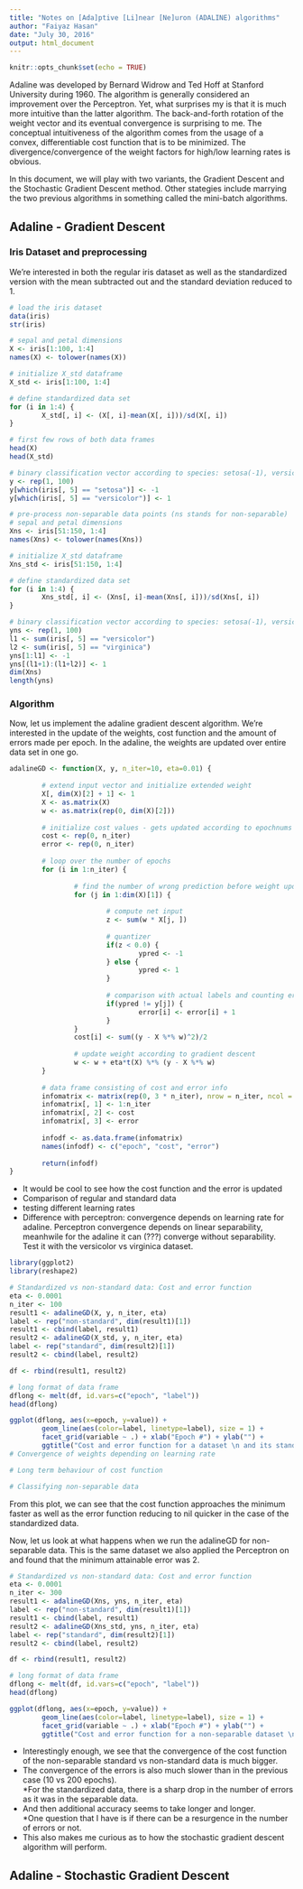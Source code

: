 ---
title: "Notes on [Ada]ptive [Li]near [Ne]uron (ADALINE) algorithms"
author: "Faiyaz Hasan"
date: "July 30, 2016"
output: html_document
---

```{r setup, include=FALSE}
knitr::opts_chunk$set(echo = TRUE)
```

Adaline was developed by Bernard Widrow and Ted Hoff at Stanford University during 1960. The algorithm is generally considered an improvement over the Perceptron. Yet, what surprises my is that it is much more intuitive than the latter algorithm. The back-and-forth rotation of the weight vector and its eventual convergence is surprising to me. The conceptual intuitiveness of the algorithm comes from the usage of a convex, differentiable cost function that is to be minimized. The divergence/convergence of the weight factors for high/low learning rates is obvious.

In this document, we will play with two variants, the Gradient Descent and the Stochastic Gradient Descent method. Other stategies include marrying the two previous algorithms in something called the mini-batch algorithms.

Adaline - Gradient Descent
--------------------------

### Iris Dataset and preprocessing

We're interested in both the regular iris dataset as well as the standardized version with the mean subtracted out and the standard deviation reduced to 1.

```{r, iris preprocessing}
# load the iris dataset
data(iris)
str(iris)

# sepal and petal dimensions
X <- iris[1:100, 1:4]
names(X) <- tolower(names(X))

# initialize X_std dataframe
X_std <- iris[1:100, 1:4]

# define standardized data set
for (i in 1:4) {
        X_std[, i] <- (X[, i]-mean(X[, i]))/sd(X[, i])
}

# first few rows of both data frames
head(X)
head(X_std)

# binary classification vector according to species: setosa(-1), versicolor(1)
y <- rep(1, 100)
y[which(iris[, 5] == "setosa")] <- -1
y[which(iris[, 5] == "versicolor")] <- 1

# pre-process non-separable data points (ns stands for non-separable)
# sepal and petal dimensions
Xns <- iris[51:150, 1:4]
names(Xns) <- tolower(names(Xns))

# initialize X_std dataframe
Xns_std <- iris[51:150, 1:4]

# define standardized data set
for (i in 1:4) {
        Xns_std[, i] <- (Xns[, i]-mean(Xns[, i]))/sd(Xns[, i])
}

# binary classification vector according to species: setosa(-1), versicolor(1)
yns <- rep(1, 100)
l1 <- sum(iris[, 5] == "versicolor")
l2 <- sum(iris[, 5] == "virginica")
yns[1:l1] <- -1
yns[(l1+1):(l1+l2)] <- 1
dim(Xns)
length(yns)
```

### Algorithm

Now, let us implement the adaline gradient descent algorithm. We're interested in the update of the weights, cost function and the amount of errors made per epoch. In the adaline, the weights are updated over entire data set in one go.

```{r, adalineGD algorithm}
adalineGD <- function(X, y, n_iter=10, eta=0.01) {
        
        # extend input vector and initialize extended weight
        X[, dim(X)[2] + 1] <- 1 
        X <- as.matrix(X)
        w <- as.matrix(rep(0, dim(X)[2]))
        
        # initialize cost values - gets updated according to epochnums -                number of epochs
        cost <- rep(0, n_iter)
        error <- rep(0, n_iter)
        
        # loop over the number of epochs
        for (i in 1:n_iter) {
                
                # find the number of wrong prediction before weight update
                for (j in 1:dim(X)[1]) {
                        
                        # compute net input
                        z <- sum(w * X[j, ])
                        
                        # quantizer
                        if(z < 0.0) {
                                ypred <- -1
                        } else {
                                ypred <- 1
                        }
                        
                        # comparison with actual labels and counting error
                        if(ypred != y[j]) {
                                error[i] <- error[i] + 1
                        }
                }
                cost[i] <- sum((y - X %*% w)^2)/2
                
                # update weight according to gradient descent
                w <- w + eta*t(X) %*% (y - X %*% w)
        }
        
        # data frame consisting of cost and error info
        infomatrix <- matrix(rep(0, 3 * n_iter), nrow = n_iter, ncol = 3)
        infomatrix[, 1] <- 1:n_iter
        infomatrix[, 2] <- cost
        infomatrix[, 3] <- error
        
        infodf <- as.data.frame(infomatrix)
        names(infodf) <- c("epoch", "cost", "error")
        
        return(infodf)
}
```

* It would be cool to see how the cost function and the error is updated
* Comparison of regular and standard data
* testing different learning rates
* Difference with perceptron: convergence depends on learning rate for adaline. Perceptron convergence depends on linear separability, meanhwile for the adaline it can (???) converge without separability. Test it with the versicolor vs virginica dataset.

```{r, standard vs non-standard separable data}
library(ggplot2)
library(reshape2)

# Standardized vs non-standard data: Cost and error function
eta <- 0.0001
n_iter <- 100
result1 <- adalineGD(X, y, n_iter, eta)
label <- rep("non-standard", dim(result1)[1])
result1 <- cbind(label, result1)
result2 <- adalineGD(X_std, y, n_iter, eta)
label <- rep("standard", dim(result2)[1])
result2 <- cbind(label, result2)

df <- rbind(result1, result2)

# long format of data frame
dflong <- melt(df, id.vars=c("epoch", "label"))
head(dflong)

ggplot(dflong, aes(x=epoch, y=value)) + 
        geom_line(aes(color=label, linetype=label), size = 1) +
        facet_grid(variable ~ .) + xlab("Epoch #") + ylab("") +
        ggtitle("Cost and error function for a dataset \n and its standardized form: eta = 0.0001")
# Convergence of weights depending on learning rate

# Long term behaviour of cost function

# Classifying non-separable data
```

From this plot, we can see that the cost function approaches the minimum faster as well as the error function reducing to nil quicker in the case of the standardized data.

Now, let us look at what happens when we run the adalineGD for non-separable data. This is the same dataset we also applied the Perceptron on and found that the minimum attainable error was 2.

```{r, standard vs non-standard, non-separable}
# Standardized vs non-standard data: Cost and error function
eta <- 0.0001
n_iter <- 300
result1 <- adalineGD(Xns, yns, n_iter, eta)
label <- rep("non-standard", dim(result1)[1])
result1 <- cbind(label, result1)
result2 <- adalineGD(Xns_std, yns, n_iter, eta)
label <- rep("standard", dim(result2)[1])
result2 <- cbind(label, result2)

df <- rbind(result1, result2)

# long format of data frame
dflong <- melt(df, id.vars=c("epoch", "label"))
head(dflong)

ggplot(dflong, aes(x=epoch, y=value)) + 
        geom_line(aes(color=label, linetype=label), size = 1) +
        facet_grid(variable ~ .) + xlab("Epoch #") + ylab("") +
        ggtitle("Cost and error function for a non-separable dataset \n and its standardized form: eta = 0.0001")
```

* Interestingly enough, we see that the convergence of the cost function of the non-separable standard vs non-standard data is much bigger.  
* The convergence of the errors is also much slower than in the previous case (10 vs 200 epochs).  
*For the standardized data, there is a sharp drop in the number of errors as it was in the separable data.  
* And then additional accuracy seems to take longer and longer.  
*One question that I have is if there can be a resurgence in the number of errors or not.  
* This also makes me curious as to how the stochastic gradient descent algorithm will perform.



Adaline - Stochastic Gradient Descent
-------------------------------------

